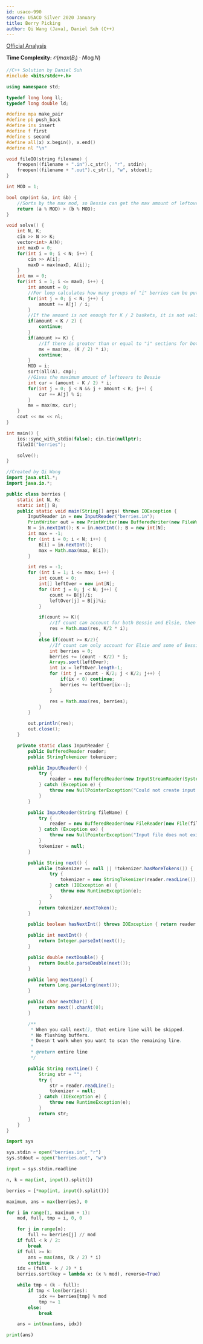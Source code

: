 ```yaml
---
id: usaco-990
source: USACO Silver 2020 January
title: Berry Picking
author: Qi Wang (Java), Daniel Suh (C++)
---
```


[Official Analysis](http://www.usaco.org/current/data/sol_berries_silver_jan20.html)

**Time Complexity:** $\mathcal{O}(max(B_i) \cdot N\log N)$

<LanguageSection>
<CPPSection>

```cpp
//C++ Solution by Daniel Suh
#include <bits/stdc++.h>

using namespace std;

typedef long long ll;
typedef long double ld;

#define mpa make_pair
#define pb push_back
#define ins insert
#define f first
#define s second
#define all(x) x.begin(), x.end()
#define nl "\n"

void fileIO(string filename) {
	freopen((filename + ".in").c_str(), "r", stdin);
	freopen((filename + ".out").c_str(), "w", stdout);
}

int MOD = 1;

bool cmp(int &a, int &b) {
	//Sorts by the max mod, so Bessie can get the max amount of leftovers
	return (a % MOD) > (b % MOD);
}

void solve() {
	int N, K;
	cin >> N >> K;
	vector<int> A(N);
	int maxD = 0;
	for(int i = 0; i < N; i++) {
		cin >> A[i];
		maxD = max(maxD, A[i]);
	}
	int mx = 0;
	for(int i = 1; i <= maxD; i++) {
		int amount = 0;
		//For loop calculates how many groups of "i" berries can be put into a basket
		for(int j = 0; j < N; j++) {
			amount += A[j] / i;
		}
		//If the amount is not enough for K / 2 baskets, it is not valid
		if(amount < K / 2) {
			continue;
		}
		if(amount >= K) {
			//If there is greater than or equal to "i" sections for both Bessie and Ellie, then Bessie can collect (K / 2) * i berries
			mx = max(mx, (K / 2) * i);
			continue;
		}
		MOD = i;
		sort(all(A), cmp);
		//Gives the maximum amount of leftovers to Bessie
		int cur = (amount - K / 2) * i;
		for(int j = 0; j < N && j + amount < K; j++) {
			cur += A[j] % i;
		}
		mx = max(mx, cur);
	}
	cout << mx << nl;
}

int main() {
	ios::sync_with_stdio(false); cin.tie(nullptr);
	fileIO("berries");

	solve();
}
```

</CPPSection>
<JavaSection>

```java
//Created by Qi Wang
import java.util.*;
import java.io.*;

public class berries {
	static int N, K;
	static int[] B;
	public static void main(String[] args) throws IOException {
		InputReader in = new InputReader("berries.in");
		PrintWriter out = new PrintWriter(new BufferedWriter(new FileWriter("berries.out")));
		N = in.nextInt(); K = in.nextInt(); B = new int[N];
		int max = -1;
		for (int i = 0; i < N; i++) {
			B[i] = in.nextInt();
			max = Math.max(max, B[i]);
		}

		int res = -1;
		for (int i = 1; i <= max; i++) {
			int count = 0;
			int[] leftOver = new int[N];
			for (int j = 0; j < N; j++) {
				count += B[j]/i;
				leftOver[j] = B[j]%i;
			}

			if(count >= K){
				//If count can account for both Bessie and Elsie, then we can just allocate K/2 * i to Bessie
				res = Math.max(res, K/2 * i);
			}
			else if(count >= K/2){
				//If count can only account for Elsie and some of Bessie, then we can take from the leftovers.
				int berries = 0;
				berries += (count - K/2) * i;
				Arrays.sort(leftOver);
				int ix = leftOver.length-1;
				for (int j = count - K/2; j < K/2; j++) {
					if(ix < 0) continue;
					berries += leftOver[ix--];
				}

				res = Math.max(res, berries);
			}
		}

		out.println(res);
		out.close();
	}

	private static class InputReader {
		public BufferedReader reader;
		public StringTokenizer tokenizer;

		public InputReader() {
			try {
				reader = new BufferedReader(new InputStreamReader(System.in), 32768);
			} catch (Exception e) {
				throw new NullPointerException("Could not create input stream");
			}
		}

		public InputReader(String fileName) {
			try {
				reader = new BufferedReader(new FileReader(new File(fileName)), 32768);
			} catch (Exception ex) {
				throw new NullPointerException("Input file does not exist! Put it in the project folder.");
			}
			tokenizer = null;
		}

		public String next() {
			while (tokenizer == null || !tokenizer.hasMoreTokens()) {
				try {
					tokenizer = new StringTokenizer(reader.readLine());
				} catch (IOException e) {
					throw new RuntimeException(e);
				}
			}
			return tokenizer.nextToken();
		}

		public boolean hasNextInt() throws IOException { return reader.ready(); }

		public int nextInt() {
			return Integer.parseInt(next());
		}

		public double nextDouble() {
			return Double.parseDouble(next());
		}

		public long nextLong() {
			return Long.parseLong(next());
		}

		public char nextChar() {
			return next().charAt(0);
		}

		/**
		 * When you call next(), that entire line will be skipped.
		 * No flushing buffers.
		 * Doesn't work when you want to scan the remaining line.
		 *
		 * @return entire line
		 */

		public String nextLine() {
			String str = "";
			try {
				str = reader.readLine();
				tokenizer = null;
			} catch (IOException e) {
				throw new RuntimeException(e);
			}
			return str;
		}
	}
}
```

</JavaSection>

<PySection>

```python
import sys

sys.stdin = open("berries.in", "r")
sys.stdout = open("berries.out", "w")

input = sys.stdin.readline

n, k = map(int, input().split())

berries = [*map(int, input().split())]

maximum, ans = max(berries), 0

for i in range(1, maximum + 1):
    mod, full, tmp = i, 0, 0

    for j in range(n):
        full += berries[j] // mod
    if full < k / 2:
        break
    if full >= k:
        ans = max(ans, (k / 2) * i)
        continue
    idx = (full - k / 2) * i
    berries.sort(key = lambda x: (x % mod), reverse=True)

    while tmp < (k - full):
        if tmp < len(berries):
            idx += berries[tmp] % mod
            tmp += 1
        else:
            break

    ans = int(max(ans, idx))

print(ans)
```

</PySection>

</LanguageSection>
